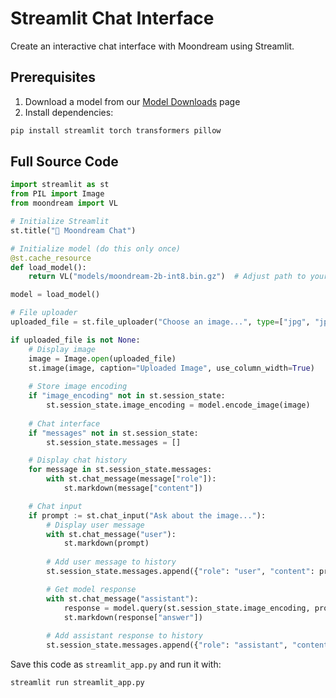 # Streamlit Chat Interface

Create an interactive chat interface with Moondream using Streamlit.

## Prerequisites

1. Download a model from our [Model Downloads](/model-downloads) page
2. Install dependencies:

```bash
pip install streamlit torch transformers pillow
```

## Full Source Code

```python
import streamlit as st
from PIL import Image
from moondream import VL

# Initialize Streamlit
st.title("🌙 Moondream Chat")

# Initialize model (do this only once)
@st.cache_resource
def load_model():
    return VL("models/moondream-2b-int8.bin.gz")  # Adjust path to your downloaded model

model = load_model()

# File uploader
uploaded_file = st.file_uploader("Choose an image...", type=["jpg", "jpeg", "png"])

if uploaded_file is not None:
    # Display image
    image = Image.open(uploaded_file)
    st.image(image, caption="Uploaded Image", use_column_width=True)
    
    # Store image encoding
    if "image_encoding" not in st.session_state:
        st.session_state.image_encoding = model.encode_image(image)
    
    # Chat interface
    if "messages" not in st.session_state:
        st.session_state.messages = []

    # Display chat history
    for message in st.session_state.messages:
        with st.chat_message(message["role"]):
            st.markdown(message["content"])

    # Chat input
    if prompt := st.chat_input("Ask about the image..."):
        # Display user message
        with st.chat_message("user"):
            st.markdown(prompt)
        
        # Add user message to history
        st.session_state.messages.append({"role": "user", "content": prompt})

        # Get model response
        with st.chat_message("assistant"):
            response = model.query(st.session_state.image_encoding, prompt)
            st.markdown(response["answer"])
            
        # Add assistant response to history
        st.session_state.messages.append({"role": "assistant", "content": response["answer"]})
```

Save this code as `streamlit_app.py` and run it with:

```bash
streamlit run streamlit_app.py
```